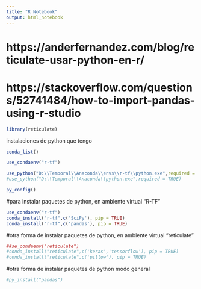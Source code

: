 ```yaml
---
title: "R Notebook"
output: html_notebook
---
```


# https://anderfernandez.com/blog/reticulate-usar-python-en-r/
# https://stackoverflow.com/questions/52741484/how-to-import-pandas-using-r-studio


```r
library(reticulate)
```

instalaciones de python que tengo
```r
conda_list()
```

```r
use_condaenv("r-tf")
```


```r
use_python("D:\\Temporal\\Anaconda\\envs\\r-tf\\python.exe",required = TRUE)
#use_python("D:\\Temporal\\Anaconda\\python.exe",required = TRUE)
```


```r
py_config()
```

#para instalar paquetes de python, en ambiente virtual "R-TF"
```r
use_condaenv("r-tf")   
conda_install("r-tf",c('SciPy'), pip = TRUE)
conda_install("r-tf",c('pandas'), pip = TRUE)
```
#otra forma de instalar paquetes de python, en ambiente virtual "reticulate"
```r
##se_condaenv("reticulate")   
#conda_install("reticulate",c('keras','tensorflow'), pip = TRUE)
#conda_install("reticulate",c('pillow'), pip = TRUE)
```

#otra forma de instalar paquetes de python modo general
```r
#py_install("pandas")
```

